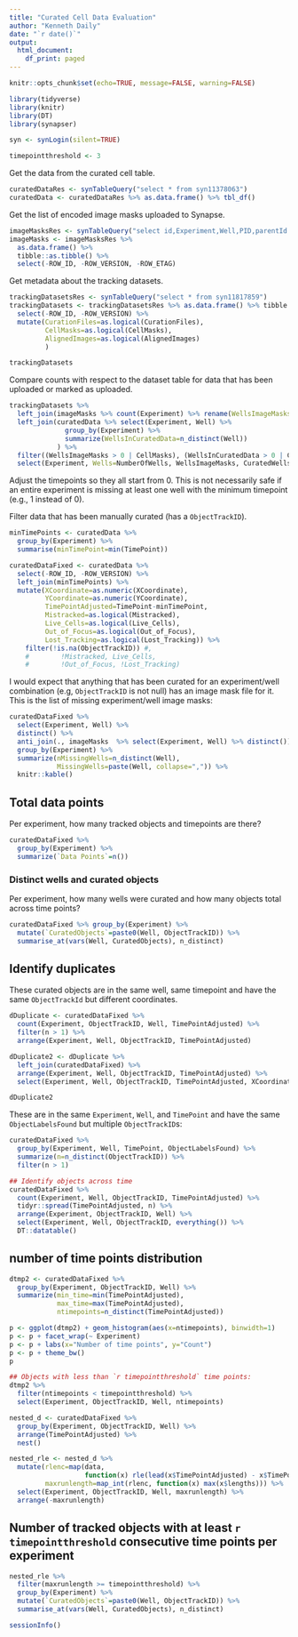 ```yaml
---
title: "Curated Cell Data Evaluation"
author: "Kenneth Daily"
date: "`r date()`"
output:
  html_document:
    df_print: paged
---
```


```r
knitr::opts_chunk$set(echo=TRUE, message=FALSE, warning=FALSE)
```

```r
library(tidyverse)
library(knitr)
library(DT)
library(synapser)

syn <- synLogin(silent=TRUE)

timepointthreshold <- 3
```

Get the data from the curated cell table.

```r
curatedDataRes <- synTableQuery("select * from syn11378063") 
curatedData <- curatedDataRes %>% as.data.frame() %>% tbl_df()
```

Get the list of encoded image masks uploaded to Synapse.

```r
imageMasksRes <- synTableQuery("select id,Experiment,Well,PID,parentId from syn11688505")
imageMasks <- imageMasksRes %>% 
  as.data.frame() %>%
  tibble::as.tibble() %>% 
  select(-ROW_ID, -ROW_VERSION, -ROW_ETAG)
```

Get metadata about the tracking datasets.

```r
trackingDatasetsRes <- synTableQuery("select * from syn11817859")
trackingDatasets <- trackingDatasetsRes %>% as.data.frame() %>% tibble::as.tibble() %>% 
  select(-ROW_ID, -ROW_VERSION) %>% 
  mutate(CurationFiles=as.logical(CurationFiles),
         CellMasks=as.logical(CellMasks),
         AlignedImages=as.logical(AlignedImages)
         )

```

```r
trackingDatasets
```

Compare counts with respect to the dataset table for data that has been uploaded or marked as uploaded.

```r
trackingDatasets %>% 
  left_join(imageMasks %>% count(Experiment) %>% rename(WellsImageMasks=n)) %>% 
  left_join(curatedData %>% select(Experiment, Well) %>% 
              group_by(Experiment) %>% 
              summarize(WellsInCuratedData=n_distinct(Well))
            ) %>% 
  filter((WellsImageMasks > 0 | CellMasks), (WellsInCuratedData > 0 | CurationFiles)) %>% 
  select(Experiment, Wells=NumberOfWells, WellsImageMasks, CuratedWells, WellsInCuratedData, everything())
```


Adjust the timepoints so they all start from 0. This is not necessarily safe if an entire experiment is missing at least one well with the minimum timepoint (e.g., 1 instead of 0).

Filter data that has been manually curated (has a `ObjectTrackID`).

```r
minTimePoints <- curatedData %>% 
  group_by(Experiment) %>% 
  summarise(minTimePoint=min(TimePoint))

curatedDataFixed <- curatedData %>% 
  select(-ROW_ID, -ROW_VERSION) %>% 
  left_join(minTimePoints) %>% 
  mutate(XCoordinate=as.numeric(XCoordinate),
         YCoordinate=as.numeric(YCoordinate),
         TimePointAdjusted=TimePoint-minTimePoint,
         Mistracked=as.logical(Mistracked),
         Live_Cells=as.logical(Live_Cells),
         Out_of_Focus=as.logical(Out_of_Focus),
         Lost_Tracking=as.logical(Lost_Tracking)) %>% 
    filter(!is.na(ObjectTrackID)) #,
    #        !Mistracked, Live_Cells, 
    #        !Out_of_Focus, !Lost_Tracking)
```

I would expect that anything that has been curated for an experiment/well combination (e.g, `ObjectTrackID` is not null) has an image mask file for it. This is the list of missing experiment/well image masks:

```r
curatedDataFixed %>% 
  select(Experiment, Well) %>% 
  distinct() %>% 
  anti_join(., imageMasks  %>% select(Experiment, Well) %>% distinct()) %>% 
  group_by(Experiment) %>% 
  summarize(nMissingWells=n_distinct(Well), 
            MissingWells=paste(Well, collapse=",")) %>% 
  knitr::kable()
```

## Total data points

Per experiment, how many tracked objects and timepoints are there?

```r
curatedDataFixed %>% 
  group_by(Experiment) %>% 
  summarize(`Data Points`=n())
```

### Distinct wells and curated objects

Per experiment, how many wells were curated and how many objects total across time points?

```r
curatedDataFixed %>% group_by(Experiment) %>% 
  mutate(`CuratedObjects`=paste0(Well, ObjectTrackID)) %>% 
  summarise_at(vars(Well, CuratedObjects), n_distinct)
```

## Identify duplicates 

These curated objects are in the same well, same timepoint and have the same `ObjectTrackId` but different coordinates.

```r
dDuplicate <- curatedDataFixed %>% 
  count(Experiment, ObjectTrackID, Well, TimePointAdjusted) %>% 
  filter(n > 1) %>% 
  arrange(Experiment, Well, ObjectTrackID, TimePointAdjusted)

dDuplicate2 <- dDuplicate %>% 
  left_join(curatedDataFixed) %>% 
  arrange(Experiment, Well, ObjectTrackID, TimePointAdjusted) %>% 
  select(Experiment, Well, ObjectTrackID, TimePointAdjusted, XCoordinate, YCoordinate, Live_Cells, everything())

dDuplicate2
```

These are in the same `Experiment`, `Well`, and `TimePoint` and have the same `ObjectLabelsFound` but multiple `ObjectTrackID`s:

```r
curatedDataFixed %>% 
  group_by(Experiment, Well, TimePoint, ObjectLabelsFound) %>% 
  summarize(n=n_distinct(ObjectTrackID)) %>% 
  filter(n > 1)
```


```r
## Identify objects across time
curatedDataFixed %>% 
  count(Experiment, Well, ObjectTrackID, TimePointAdjusted) %>% 
  tidyr::spread(TimePointAdjusted, n) %>% 
  arrange(Experiment, ObjectTrackID, Well) %>% 
  select(Experiment, Well, ObjectTrackID, everything()) %>% 
  DT::datatable()
```

## number of time points distribution

```r
dtmp2 <- curatedDataFixed %>% 
  group_by(Experiment, ObjectTrackID, Well) %>% 
  summarize(min_time=min(TimePointAdjusted), 
            max_time=max(TimePointAdjusted), 
            ntimepoints=n_distinct(TimePointAdjusted))
```


```r
p <- ggplot(dtmp2) + geom_histogram(aes(x=ntimepoints), binwidth=1) 
p <- p + facet_wrap(~ Experiment)
p <- p + labs(x="Number of time points", y="Count")
p <- p + theme_bw()
p
```

```r
## Objects with less than `r timepointthreshold` time points:
dtmp2 %>% 
  filter(ntimepoints < timepointthreshold) %>% 
  select(Experiment, ObjectTrackID, Well, ntimepoints)
```

```r
nested_d <- curatedDataFixed %>% 
  group_by(Experiment, ObjectTrackID, Well) %>%
  arrange(TimePointAdjusted) %>% 
  nest()

nested_rle <- nested_d %>% 
  mutate(rlenc=map(data, 
                   function(x) rle(lead(x$TimePointAdjusted) - x$TimePointAdjusted)),
         maxrunlength=map_int(rlenc, function(x) max(x$lengths))) %>% 
  select(Experiment, ObjectTrackID, Well, maxrunlength) %>% 
  arrange(-maxrunlength)
```

## Number of tracked objects with at least `r timepointthreshold` consecutive time points per experiment

```r
nested_rle %>% 
  filter(maxrunlength >= timepointthreshold) %>%
  group_by(Experiment) %>% 
  mutate(`CuratedObjects`=paste0(Well, ObjectTrackID)) %>% 
  summarise_at(vars(Well, CuratedObjects), n_distinct)
```

```r
sessionInfo()
```

